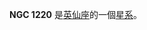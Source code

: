 {{NGCInfoBox|NGCID=NGC 1220|發現者=約翰·弗里德里希·威廉·赫歇爾|發現日期=1831年11月28日|其他編號=OCL 380|曆元=J2000.0|赤經=3時11分40.6秒
|赤緯=53°20'53"|星座=英仙座|星體=星系|星等=11.8|表面亮度=|藍等=}}

'''NGC 1220''' 是[[英仙座|英仙座]]的一個[[星系|星系]]。

{{NGCReference|1220}}
{{Catalogs|NGC=1220}}